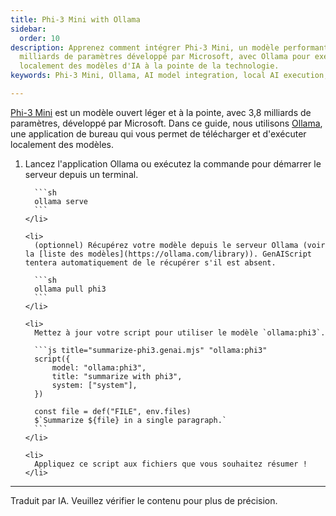 ```yaml
---
title: Phi-3 Mini with Ollama
sidebar:
  order: 10
description: Apprenez comment intégrer Phi-3 Mini, un modèle performant de 3,8
  milliards de paramètres développé par Microsoft, avec Ollama pour exécuter
  localement des modèles d'IA à la pointe de la technologie.
keywords: Phi-3 Mini, Ollama, AI model integration, local AI execution, Microsoft AI

---
```



[Phi-3 Mini](https://azure.microsoft.com/en-us/blog/introducing-phi-3-redefining-whats-possible-with-slms/) est un modèle ouvert léger et à la pointe, avec 3,8 milliards de paramètres, développé par Microsoft. Dans ce guide, nous utilisons [Ollama](https://ollama.com/), une application de bureau qui vous permet de télécharger et d'exécuter localement des modèles.

<Steps>
  <ol>
    <li>
      Lancez l'application Ollama ou exécutez la commande pour démarrer le serveur depuis un terminal.

      ```sh
      ollama serve
      ```
    </li>

    <li>
      (optionnel) Récupérez votre modèle depuis le serveur Ollama (voir la [liste des modèles](https://ollama.com/library)). GenAIScript tentera automatiquement de le récupérer s'il est absent.

      ```sh
      ollama pull phi3
      ```
    </li>

    <li>
      Mettez à jour votre script pour utiliser le modèle `ollama:phi3`.

      ```js title="summarize-phi3.genai.mjs" "ollama:phi3"
      script({
          model: "ollama:phi3",
          title: "summarize with phi3",
          system: ["system"],
      })

      const file = def("FILE", env.files)
      $`Summarize ${file} in a single paragraph.`
      ```
    </li>

    <li>
      Appliquez ce script aux fichiers que vous souhaitez résumer !
    </li>
  </ol>
</Steps>

<hr />

Traduit par IA. Veuillez vérifier le contenu pour plus de précision.
